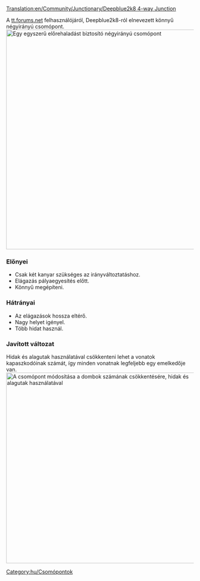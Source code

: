 [[Translation:en/Community/Junctionary/Deepblue2k8 4-way Junction]]

{{hu/Csomópontmenü}}
A  [http://www.tt-forums.net/viewtopic.php?p=726035#p726035 tt.forums.net] felhasználójáról, Deepblue2k8-ról elnevezett könnyű négyirányú csomópont.
[[File:en/Deepblue2k8 4-way junction.png|none|thumb|590px|Egy egyszerű előrehaladást biztosító négyirányú csomópont]]

===Előnyei===
* Csak két kanyar szükséges az irányváltoztatáshoz.
* Elágazás pályaegyesítés előtt.
* Könnyű megépíteni.

===Hátrányai===
* Az elágazások hossza eltérő.
* Nagy helyet igényel.
* Több hidat használ.

===Javított változat===

Hidak és alagutak használatával csökkenteni lehet a vonatok kapaszkodóinak számát, így minden vonatnak legfeljebb egy emelkedője van.
[[File:en/Deepblue2k8-tunnel-bridge.jpeg|none|thumb|512px|A csomópont módosítása a dombok számának csökkentésére, hidak és alagutak használatával]]

[[Category:hu/Csomópontok]]